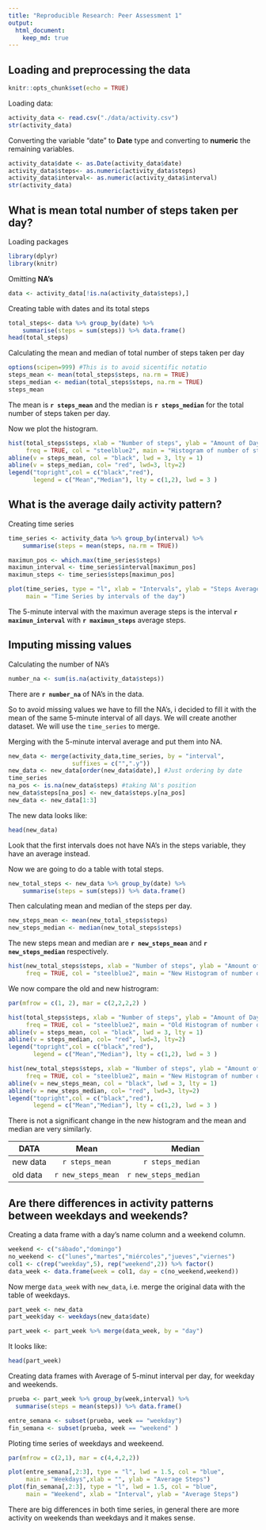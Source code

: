 ```yaml
---
title: "Reproducible Research: Peer Assessment 1"
output: 
  html_document:
    keep_md: true
---
```



## Loading and preprocessing the data

```r
knitr::opts_chunk$set(echo = TRUE)
```

Loading data:

```r
activity_data <- read.csv("./data/activity.csv")
str(activity_data)
```

Converting the variable "date" to **Date** type and converting to **numeric** the remaining variables.

```r
activity_data$date <- as.Date(activity_data$date)
activity_data$steps<- as.numeric(activity_data$steps)
activity_data$interval<- as.numeric(activity_data$interval)
str(activity_data)
```

## What is mean total number of steps taken per day?

Loading packages

```r
library(dplyr)
library(knitr)
```


Omitting **NA's**

```r
data <- activity_data[!is.na(activity_data$steps),]
```

Creating table with dates and its total steps


```r
total_steps<- data %>% group_by(date) %>% 
    summarise(steps = sum(steps)) %>% data.frame()
head(total_steps)
```

Calculating the mean and median of total number of steps taken per day

```r
options(scipen=999) #This is to avoid sicentific notatio
steps_mean <- mean(total_steps$steps, na.rm = TRUE)
steps_median <- median(total_steps$steps, na.rm = TRUE)
steps_mean
```

The mean is **`r steps_mean`** and the median is **`r steps_median`** for the total number of steps taken per day.


Now we plot the histogram.

```r
hist(total_steps$steps, xlab = "Number of steps", ylab = "Amount of Days",
     freq = TRUE, col = "steelblue2", main = "Histogram of number of steps")
abline(v = steps_mean, col = "black", lwd = 3, lty = 1)
abline(v = steps_median, col= "red", lwd=3, lty=2)
legend("topright",col = c("black","red"),
       legend = c("Mean","Median"), lty = c(1,2), lwd = 3 )

```



## What is the average daily activity pattern?

Creating time series

```r
time_series <- activity_data %>% group_by(interval) %>% 
    summarise(steps = mean(steps, na.rm = TRUE))

maximun_pos <- which.max(time_series$steps)
maximun_interval <- time_series$interval[maximun_pos]
maximun_steps <- time_series$steps[maximun_pos]

plot(time_series, type = "l", xlab = "Intervals", ylab = "Steps Average",
     main = "Time Series by intervals of the day")

```

The 5-minute interval with the maximun average steps is the interval **`r maximun_interval`** with **`r maximun_steps`** average steps.

## Imputing missing values

Calculating the number of NA's

```r
number_na <- sum(is.na(activity_data$steps))
```
There are **`r number_na`** of NA's in the data.

So to avoid missing values we have to fill the NA's, 
i decided to fill it with the mean of the same 5-minute interval of all days.
We will create another dataset. We will use the `time_series` to merge.

Merging with the 5-minute interval average and put them into NA.
```r

new_data <- merge(activity_data,time_series, by = "interval", 
                  suffixes = c("",".y"))
new_data <- new_data[order(new_data$date),] #Just ordering by date
time_series
na_pos <- is.na(new_data$steps) #taking NA's position
new_data$steps[na_pos] <- new_data$steps.y[na_pos]
new_data <- new_data[1:3]


```    



The new data looks like:

```r
head(new_data)
```

Look that the first intervals does not have NA's in the steps variable, they have an average instead.

Now we are going to do a table with total steps.


```r
new_total_steps <- new_data %>% group_by(date) %>%
    summarise(steps = sum(steps)) %>% data.frame()
```


Then calculating mean and median of the steps per day.
```r
new_steps_mean <- mean(new_total_steps$steps)
new_steps_median <- median(new_total_steps$steps)

```


The new steps mean and median are **`r new_steps_mean`** 
and **`r new_steps_median`** respectively.

```r
hist(new_total_steps$steps, xlab = "Number of steps", ylab = "Amount of Days",
     freq = TRUE, col = "steelblue2", main = "New Histogram of number of steps")

```

We now compare the old and new histrogram:

```r
par(mfrow = c(1, 2), mar = c(2,2,2,2) )

hist(total_steps$steps, xlab = "Number of steps", ylab = "Amount of Days",
     freq = TRUE, col = "steelblue2", main = "Old Histogram of number of steps")
abline(v = steps_mean, col = "black", lwd = 3, lty = 1)
abline(v = steps_median, col= "red", lwd=3, lty=2)
legend("topright",col = c("black","red"),
       legend = c("Mean","Median"), lty = c(1,2), lwd = 3 )

hist(new_total_steps$steps, xlab = "Number of steps", ylab = "Amount of Days",
     freq = TRUE, col = "steelblue2", main = "New Histogram of number of steps")
abline(v = new_steps_mean, col = "black", lwd = 3, lty = 1)
abline(v = new_steps_median, col= "red", lwd=3, lty=2)
legend("topright",col = c("black","red"),
       legend = c("Mean","Median"), lty = c(1,2), lwd = 3 )

```

There is not a significant change in the new histogram and the mean and median are very similarly.

|DATA       |Mean              |Median              |
|---------|:----------------:|-------------------:|
|new data | `r steps_mean`   |`r steps_median`    |
|old data |`r new_steps_mean`|`r new_steps_median`|



## Are there differences in activity patterns between weekdays and weekends?

Creating a data frame with a day's name column and a weekend column.

```r
weekend <- c("sábado","domingo")
no_weekend <- c("lunes","martes","miércoles","jueves","viernes")
col1 <- c(rep("weekday",5), rep("weekend",2)) %>% factor()
data_week <- data.frame(week = col1, day = c(no_weekend,weekend))

```

Now merge `data_week` with `new_data`, i.e. merge the original data with the table of weekdays.

```r
part_week <- new_data
part_week$day <- weekdays(new_data$date)

part_week <- part_week %>% merge(data_week, by = "day") 

```

It looks like:

```r
head(part_week)
```


Creating data frames with Average of 5-minut interval per day, for weekday and weekends.

```r
prueba <- part_week %>% group_by(week,interval) %>% 
  summarise(steps = mean(steps)) %>% data.frame() 

entre_semana <- subset(prueba, week == "weekday")
fin_semana <- subset(prueba, week == "weekend" )

```

Ploting time series of weekdays and weekeend.

```r
par(mfrow = c(2,1), mar = c(4,4,2,2))

plot(entre_semana[,2:3], type = "l", lwd = 1.5, col = "blue",
     main = "Weekdays",xlab = "", ylab = "Average Steps")
plot(fin_semana[,2:3], type = "l", lwd = 1.5, col = "blue",
     main = "Weekend", xlab = "Interval", ylab = "Average Steps")

```

There are big differences in both time series, in general there are more activity on weekends than weekdays and it makes sense.
